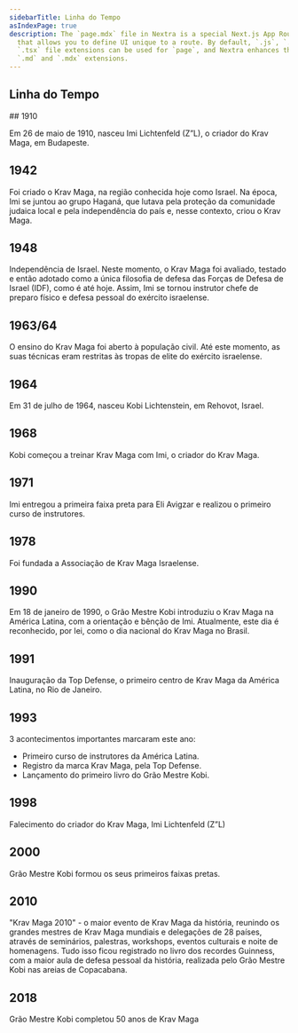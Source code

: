 ```yaml
---
sidebarTitle: Linha do Tempo
asIndexPage: true
description: The `page.mdx` file in Nextra is a special Next.js App Router convention file
  that allows you to define UI unique to a route. By default, `.js`, `.jsx`, or
  `.tsx` file extensions can be used for `page`, and Nextra enhances them with
  `.md` and `.mdx` extensions.
---
```



## Linha do Tempo

<Steps>
## 1910

Em 26 de maio de 1910, nasceu Imi Lichtenfeld (Z”L), o criador do Krav Maga, em Budapeste.

## 1942

Foi criado o Krav Maga, na região conhecida hoje como Israel.
Na época, Imi se juntou ao grupo Haganá, que lutava pela proteção da comunidade judaica local e pela independência do país e, nesse contexto, criou o Krav Maga.

## 1948

Independência de Israel. Neste momento, o Krav Maga foi avaliado, testado e então adotado como a única filosofia de defesa das Forças de Defesa de Israel (IDF), como é até hoje. Assim, Imi se tornou instrutor chefe de preparo físico e defesa pessoal do exército israelense.

## 1963/64

O ensino do Krav Maga foi aberto à população civil. Até este momento, as suas técnicas eram restritas às tropas de elite do exército israelense.

## 1964

Em 31 de julho de 1964, nasceu Kobi Lichtenstein, em Rehovot, Israel.

## 1968

Kobi começou a treinar Krav Maga com Imi, o criador do Krav Maga.

## 1971

Imi entregou a primeira faixa preta para Eli Avigzar e realizou o primeiro curso de instrutores.

## 1978

Foi fundada a Associação de Krav Maga Israelense.

## 1990

Em 18 de janeiro de 1990, o Grão Mestre Kobi introduziu o Krav Maga na América Latina, com a orientação e bênção de Imi. Atualmente, este dia é reconhecido, por lei, como o dia nacional do Krav Maga no Brasil.

## 1991

Inauguração da Top Defense, o primeiro centro de Krav Maga da América Latina, no Rio de Janeiro.

## 1993

3 acontecimentos importantes marcaram este ano:

- Primeiro curso de instrutores da América Latina.
- Registro da marca Krav Maga, pela Top Defense.
- Lançamento do primeiro livro do Grão Mestre Kobi.

## 1998

Falecimento do criador do Krav Maga, Imi Lichtenfeld (Z”L)

## 2000

Grão Mestre Kobi formou os seus primeiros faixas pretas.

## 2010

"Krav Maga 2010" - o maior evento de Krav Maga da história, reunindo os grandes mestres de Krav Maga mundiais e delegações de 28 países, através de seminários, palestras, workshops, eventos culturais e noite de homenagens. Tudo isso ficou registrado no livro dos recordes Guinness, com a maior aula de defesa pessoal da história, realizada pelo Grão Mestre Kobi nas areias de Copacabana.

## 2018

Grão Mestre Kobi completou 50 anos de Krav Maga

</Steps>
